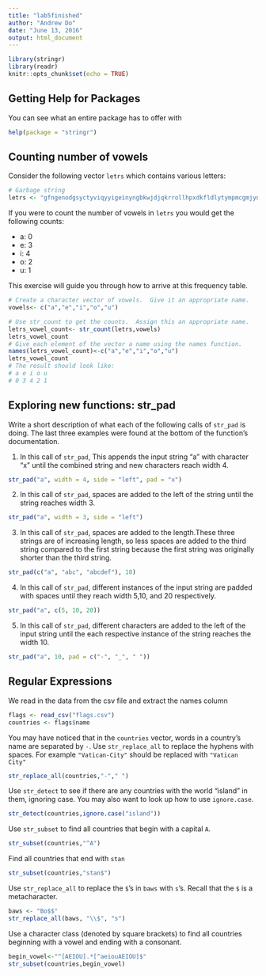 ```yaml
---
title: "lab5finished"
author: "Andrew Do"
date: "June 13, 2016"
output: html_document
---
```


```r
library(stringr)
library(readr)
knitr::opts_chunk$set(echo = TRUE)
```

## Getting Help for Packages

You can see what an entire package has to offer with
```r
help(package = "stringr")
```


## Counting number of vowels

Consider the following vector `letrs` which contains various letters:
```r
# Garbage string
letrs <- "gfngenodgsyctyviqyyigeinyngbkwjdjqkrrollhpxdkfldlytympmcgmjynihusebtq"
```

If you were to count the number of vowels in `letrs` you would get the following counts:

- a: 0
- e: 3
- i: 4
- o: 2
- u: 1

This exercise will guide you through how to arrive at this frequency table.

```r
# Create a character vector of vowels.  Give it an appropriate name.
vowels<- c("a","e","i","o","u")

# Use str_count to get the counts.  Assign this an appropriate name.
letrs_vowel_count<- str_count(letrs,vowels)
letrs_vowel_count
# Give each element of the vector a name using the names function.
names(letrs_vowel_count)<-c("a","e","i","o","u")
letrs_vowel_count
# The result should look like:
# a e i o u
# 0 3 4 2 1
```

## Exploring new functions: str_pad
Write a short description of what each of the following calls of `str_pad` is doing.  The last three examples were found at the bottom of the function's documentation.

1. In this call of `str_pad`, This appends the input string "a" with character "x" until the combined string and new characters reach width 4.
```r
str_pad("a", width = 4, side = "left", pad = "x")
```

2. In this call of `str_pad`, spaces are added to the left of the string until the string reaches width 3.
```r
str_pad("a", width = 3, side = "left")
```

3. In this call of `str_pad`, spaces are added to the length.These three strings are of increasing length, so less spaces are added to the third string compared to the first string because the first string was originally shorter than the third string.
```r
str_pad(c("a", "abc", "abcdef"), 10)
```

4. In this call of `str_pad`, different instances of the input string are padded with spaces until they reach width 5,10, and 20 respectively.
```r
str_pad("a", c(5, 10, 20))
```

5. In this call of `str_pad`, different characters are added to the left of the input string until the each respective instance of the string reaches the width 10.
```r
str_pad("a", 10, pad = c("-", "_", " "))
```
## Regular Expressions

We read in the data from the csv file and extract the names column
```r
flags <- read_csv("flags.csv")
countries <- flags$name
```

You may have noticed that in the `countries` vector, words in a country's name are separated by `-`.  Use `str_replace_all` to replace the hyphens with spaces.  For example `"Vatican-City"` should be replaced with `"Vatican City"`

```r
str_replace_all(countries,"-"," ")
```

Use `str_detect` to see if there are any countries with the world "island" in them, ignoring case.  You may also want to look up how to use `ignore.case`.

```r
str_detect(countries,ignore.case("island"))
```

Use `str_subset` to find all countries that begin with a capital `A`.
```r
str_subset(countries,"^A")
```

Find all countries that end with `stan`
```r
str_subset(countries,"stan$")
```

Use `str_replace_all` to replace the `$`'s in `baws` with `s`'s.  Recall that the `$` is a metacharacter.
```r
baws <- "Bo$$"
str_replace_all(baws, "\\$", "s")
```

Use a character class (denoted by square brackets) to find all countries beginning with a vowel and ending with a consonant.
```r
begin_vowel<-"^[AEIOU].*[^aeiouAEIOU]$"
str_subset(countries,begin_vowel)
```




